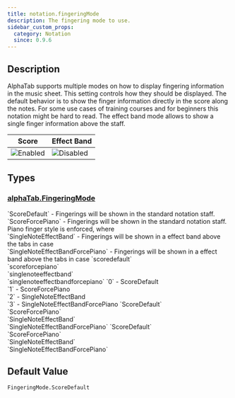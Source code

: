 ```yaml
---
title: notation.fingeringMode
description: The fingering mode to use.
sidebar_custom_props:
  category: Notation
  since: 0.9.6
---
```


<SinceBadge since="0.9.6" />


## Description
AlphaTab supports multiple modes on how to display fingering information in the music sheet. This setting controls how they should be displayed. The default behavior is to show the finger information
directly in the score along the notes. For some use cases of training courses and for beginners this notation might be hard to read. The effect band mode allows to show a single finger information above the staff.

| Score                                                       | Effect Band                                                       |
|-------------------------------------------------------------|-------------------------------------------------------------------|
| ![Enabled](/img/reference/property/fingeringmode-score.png) | ![Disabled](/img/reference/property/fingeringmode-effectband.png) |

<PropertyDescription showJson={true} />

## Types

<TypeTable>
    <TypeRow name={"alphaTab.FingeringMode"} url={"/docs/reference/plain/fingeringmode.mdx"}/>
</TypeTable>

### [alphaTab.FingeringMode](/docs/reference/plain/fingeringmode.mdx)
<TypeTable>
  <TypeRow type="js" name="alphaTab.FingeringMode">
    `ScoreDefault` - Fingerings will be shown in the standard notation staff.<br />
    `ScoreForcePiano` - Fingerings will be shown in the standard notation staff. Piano finger style is enforced, where<br />
    `SingleNoteEffectBand` - Fingerings will be shown in a effect band above the tabs in case<br />
    `SingleNoteEffectBandForcePiano` - Fingerings will be shown in a effect band above the tabs in case
  </TypeRow>
  <TypeRow type="json-js-html" name="string">
    `scoredefault`<br />
    `scoreforcepiano`<br />
    `singlenoteeffectband`<br />
    `singlenoteeffectbandforcepiano`
  </TypeRow>
  <TypeRow type="json-js-html" name="int">
    `0` - ScoreDefault <br />
    `1` - ScoreForcePiano <br />
    `2` - SingleNoteEffectBand <br />
    `3` - SingleNoteEffectBandForcePiano 
  </TypeRow>
  <TypeRow type="net" name="AlphaTab.FingeringMode">
    `ScoreDefault`<br />
    `ScoreForcePiano`<br />
    `SingleNoteEffectBand`<br />
    `SingleNoteEffectBandForcePiano`
  </TypeRow>
  <TypeRow type="android" name="alphaTab.FingeringMode">
    `ScoreDefault`<br />
    `ScoreForcePiano`<br />
    `SingleNoteEffectBand`<br />
    `SingleNoteEffectBandForcePiano`
  </TypeRow>
</TypeTable>

## Default Value

`FingeringMode.ScoreDefault`
